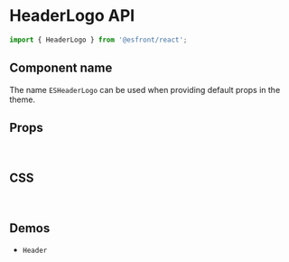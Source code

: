 
<Meta title="Components API/HeaderLogo" />

# HeaderLogo API

```js
import { HeaderLogo } from '@esfront/react';
```

## Component name

The name `ESHeaderLogo` can be used when providing default props in the theme.

## Props

<TableInterface name="HeaderLogoProps" variant="props" />

<br />

## CSS

<TableInterface name="HeaderLogoClasses" variant="css" />

<br />

## Demos

<ul>
  <li>
    <LinkTo kind="components-Header" story="demo">
      <code>Header</code>
    </LinkTo>
  </li>
</ul>
